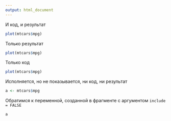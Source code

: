 ```yaml
---
output: html_document
---
```


И код, и результат
```r
plot(mtcars$mpg)
```

Только результат

```r
plot(mtcars$mpg)
```

Только код
```r
plot(mtcars$mpg)
```

Исполняется, но не показывается, ни код, ни результат
```r
a <- mtcars$mpg
```

Обратимся к переменной, созданной в фрагменте с аргументом `include = FALSE`
```r
a
```

